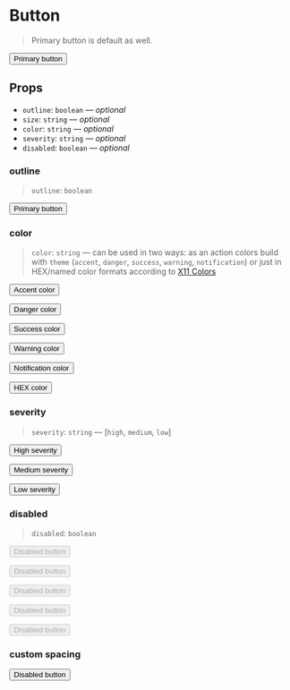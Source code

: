 
<Meta title="Components/Button" component={Button} />

# Button

> Primary button is default as well.

<Preview>
  <Story name="primary/default">
    <Button>Primary button</Button>
  </Story>
</Preview>

## Props

- `outline`: `boolean` — _optional_
- `size`: `string` — _optional_
- `color`: `string` — _optional_
- `severity`: `string` — _optional_
- `disabled`: `boolean` — _optional_

### outline

> `outline`: `boolean`

<Preview>
  <Story name="outline/secondary">
    <Button outline>Primary button</Button>
  </Story>
</Preview>

### color

> `color`: `string` — can be used in two ways: as an action colors build with `theme` (`accent`, `danger`, `success`, `warning`, `notification`) or just in HEX/named color formats according to [X11 Colors](https://en.wikipedia.org/wiki/X11_color_names)

<Preview>
  <Story name="color">
    <Container>
      <p>
        <Button color="accent">Accent color</Button>
      </p>
      <p>
        <Button color="danger">Danger color</Button>
      </p>
      <p>
        <Button color="success">Success color</Button>
      </p>
      <p>
        <Button color="warning">Warning color</Button>
      </p>
      <p>
        <Button color="notification">Notification color</Button>
      </p>
      <p>
        <Button color="#FF1493">HEX color</Button>
      </p>
    </Container>
  </Story>
</Preview>

### severity

> `severity`: `string` — [`high`, `medium`, `low`]

<Preview>
  <Story name="severity">
    <Container>
      <p>
        <Button severity="high">High severity</Button>
      </p>
      <p>
        <Button severity="medium">Medium severity</Button>
      </p>
      <p>
        <Button severity="low">Low severity</Button>
      </p>
    </Container>
  </Story>
</Preview>

### disabled

> `disabled`: `boolean`

<Preview>
  <Story name="disabled">
    <Container>
      <p>
        <Button disabled>Disabled button</Button>
      </p>
      <p>
        <Button outline disabled>
          Disabled button
        </Button>
      </p>
      <p>
        <Button severity="low" disabled>
          Disabled button
        </Button>
      </p>
      <p>
        <Button color="warning" disabled>
          Disabled button
        </Button>
      </p>
      <p>
        <Button color="#FF1493" disabled>
          Disabled button
        </Button>
      </p>
    </Container>
  </Story>
</Preview>

### custom spacing

<Preview>
  <Story name="custom-spacing">
    <Container>
      <p>
        <Button ml="3rem" mb="10rem" innerSpacing="0">
          Disabled button
        </Button>
      </p>
    </Container>
  </Story>
</Preview>
